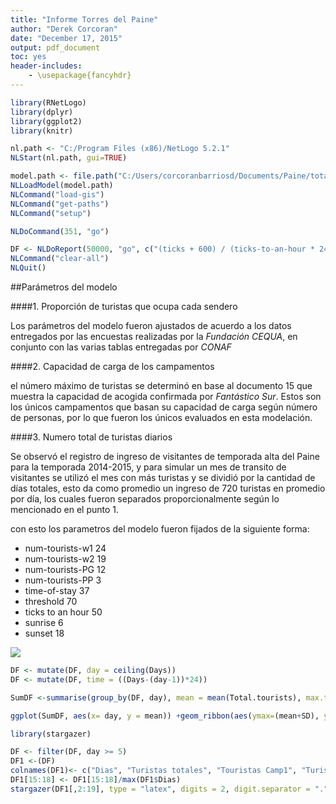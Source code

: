 ```yaml
---
title: "Informe Torres del Paine"
author: "Derek Corcoran"
date: "December 17, 2015"
output: pdf_document
toc: yes
header-includes:
    - \usepackage{fancyhdr}
---
```

\addtolength{\headheight}{1.0cm}
\pagestyle{fancyplain} 
\rhead{\includegraphics[height=1.2cm]{C:/Users/corcoranbarriosd/Documents/Paine/Original-trans.png}} 
\renewcommand{\headrulewidth}{0pt}

```r
library(RNetLogo)
library(dplyr)
library(ggplot2)
library(knitr)
```

```r

nl.path <- "C:/Program Files (x86)/NetLogo 5.2.1"
NLStart(nl.path, gui=TRUE)

model.path <- file.path("C:/Users/corcoranbarriosd/Documents/Paine/total.nlogo")
NLLoadModel(model.path)
NLCommand("load-gis")
NLCommand("get-paths")
NLCommand("setup")

NLDoCommand(351, "go")

DF <- NLDoReport(50000, "go", c("(ticks + 600) / (ticks-to-an-hour * 24)","count tourists", "count tourists-on patch -19 -170", "count tourists-on patch -15 -171", "(count tourists-on patch -50 -80) + (count tourists-on patch -48 -78)", "count tourists-on patch -115 4", "(count tourists-on patch -11 -17) + (count tourists-on patch -8 -25)", "count tourists-on patch -5 39", "count tourists-on patch 22 -21", "count tourists-on patch 36 -22", "count tourists-on patch 96 57", "count tourists-on patch 73 79", "(count tourists-on patch 115 32) + (count tourists-on patch 115 33)", "count tourists-on patch 129 54","(([excess] of patch 96 57)/ ticks-to-an-hour )","((([excess] of patch 115 32)/ ticks-to-an-hour ) + (([excess] of patch 115 33)/ ticks-to-an-hour )) * 0.5", "(([excess] of patch 36 -22)/ ticks-to-an-hour )", "(([excess] of patch 22 -21)/ ticks-to-an-hour )"), as.data.frame = TRUE, df.col.names = c("Days", "Total.tourists", "Tourists1", "Tourists2", "Tourists3", "Tourists4", "Tourists6", "Tourists7", "Tourists9", "Tourists10", "Tourists11", "Tourists12", "Tourists13", "Tourists14", "Exceso-Chileno", "Exceso-torre-cn","Exceso-cuernos", "Exceso-Frances"))
NLCommand("clear-all")
NLQuit()
```

##Parámetros del modelo

####1. Proporción de turistas que ocupa cada sendero 

Los parámetros del modelo fueron ajustados de acuerdo a los datos entregados por las encuestas realizadas por la *Fundación CEQUA*, en conjunto con las varias tablas entregadas por *CONAF*

####2. Capacidad de carga de los campamentos

el número máximo de turistas se determinó en base al documento 15 que muestra la capacidad de acogida confirmada por *Fantástico Sur*. Estos son los únicos campamentos que basan su capacidad de carga según número de personas, por lo que fueron los únicos evaluados en esta modelación.

####3. Numero total de turistas diarios

Se observó el registro de ingreso de visitantes de temporada alta del Paine para la temporada 2014-2015, y para simular un mes de transito de visitantes se utilizó el mes con más turistas y se dividió por la cantidad de días totales, esto da como promedio un ingreso de 720 turistas en promedio por día, los cuales fueron separados proporcionalmente según lo mencionado en el punto 1.

con esto los parametros del modelo fueron fijados de la siguiente forma:

* num-tourists-w1 24
* num-tourists-w2 19
* num-tourists-PG 12
* num-tourists-PP 3
* time-of-stay 37
* threshold 70
* ticks to an hour 50
* sunrise 6
* sunset 18


![](C:/Users/corcoranbarriosd/Documents/Paine/10142.png)

```r

DF <- mutate(DF, day = ceiling(Days))
DF <- mutate(DF, time = ((Days-(day-1))*24))

SumDF <-summarise(group_by(DF, day), mean = mean(Total.tourists), max.tourists = max(Total.tourists), SD=(sd(Total.tourists)))

ggplot(SumDF, aes(x= day, y = mean)) +geom_ribbon(aes(ymax=(mean+SD), ymin=(mean-SD)), fill="lightblue")+ geom_point() + geom_line() + theme_bw()+ theme(axis.line = element_line(colour = "black"), panel.grid.major = element_blank(),panel.grid.minor = element_blank(), panel.border = element_blank(), panel.background = element_blank()) + geom_vline(xintercept = 5, colour="darkgrey", linetype = "longdash") + geom_abline(slope = 0, intercept = 1429, colour="darkgrey")+ labs(x="Día", y="Turistas totales en el parque (promedio)")
```

```r
library(stargazer)
```

```r
DF <- filter(DF, day >= 5)
DF1 <-(DF)
colnames(DF1)<- c("Dias", "Turistas totales", "Touristas Camp1", "Turistas Camp2", "Turistas camp3", "Turistas camp4", "Turistas camp6", "Touristas Camp7", "Turistas Camp9", "Turistas camp10", "Turistas camp11", "Turistas camp12",  "Turistas camp13", "Turistas camp14", "Exceso-Chileno", "Exceso-torre-cn", "Exceso-cuernos","Exceso-Frances","Día", "time")
DF1[15:18] <- DF1[15:18]/max(DF1$Dias)
stargazer(DF1[,2:19], type = "latex", digits = 2, digit.separator = ".", decimal.mark = ",", nobs = FALSE, median = TRUE)


```
